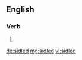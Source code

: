 ==English==

===Verb===
{{head|en}}

# {{en-past of|sidle}}

[[de:sidled]]
[[mg:sidled]]
[[vi:sidled]]